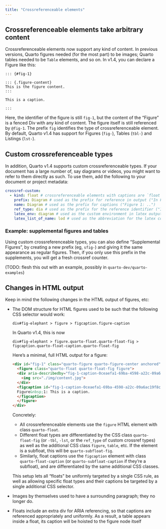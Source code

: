 ```yaml
---
title: "Crossreferenceable elements"
---
```


## Crossreferenceable elements take arbitrary content

Crossreferenceable elements now support any kind of content.
In previous versions, Quarto figures needed (for the most part) to be images; Quarto tables needed to be `Table` elements, and so on.
In v1.4, you can declare a Figure like this:

````
::: {#fig-1}

::: {.figure-content}
This is the figure content.
:::

This is a caption.

:::
````

Here, the identifier of the figure is still `fig-1`, but the content of the "Figure" is a fenced Div with any kind of content. The figure
itself is still referenced by `@fig-1`. The prefix `fig` identifies the type of crossreferenceable element. By default, Quarto v1.4 has support
for Figures (`fig-`), Tables (`tbl-`) and Listings (`lst-`).

## Custom crossreferenceable types

In addition, Quarto v1.4 supports custom crossreferenceable types. If your document has a large number of, say diagrams or videos, you might
want to refer to them directly as such. To use them, add the following to your document or project metadata:

```yaml
crossref-custom: 
  - kind: float # crossreferenceable elements with captions are `float`
    prefix: Diagram # used as the prefix for reference in output ("In Figure 1, ..")
    name: Diagram # used as the prefix for captions ("Figure 1: ..")
    ref_type: dia # used as the prefix for the reference identifier ("In @fig-1, ...")
    latex_env: diagram # used as the custom environment in latex output
    latex_list_of_name: lod # used as the abbreviation for the latex collation
```

### Example: supplemental figures and tables

Using custom crossreferenceable types, you can also define "Supplemental Figures", by creating a new prefix (eg, `sfig-`) and giving it the
same appearance as regular figures. Then, if you only use this prefix in the supplements, you will get a fresh crossref counter.

(TODO: flesh this out with an example, possibly in `quarto-dev/quarto-examples`)

## Changes in HTML output

Keep in mind the following changes in the HTML output of figures, etc:

- The DOM structure for HTML figures used to be such that the following CSS selector would work:
  
  ```
  div#fig-elephant > figure > figcaption.figure-caption
  ```
  
  In Quarto v1.4, this is now
  
  ```
  div#fig-elephant > figure.quarto-float.quarto-float-fig > figcaption.quarto-float-caption.quarto-float-fig
  ```

  Here's a minimal, full HTML output for a figure:

  ```html
  <div id="fig-1" class="quarto-figure quarto-figure-center anchored">
    <figure class="quarto-float quarto-float-fig figure">
    <div aria-describedby="fig-1-caption-0ceaefa1-69ba-4598-a22c-09a6ac19f8ca">
      <img src="./img/content.jpg">
    </div>
    <figcaption id="fig-1-caption-0ceaefa1-69ba-4598-a22c-09a6ac19f8ca" class="figure quarto-float-caption quarto-float-fig">
    Figure&nbsp;1: This is a caption.
    </figcaption>
    </figure>
  </div>
  ```

  Concretely: 

  - All crossreferenceable elements use the `figure` HTML element with class `quarto-float`.
  - Different float types are differentiated by the CSS class `quarto-float-fig` (or `-tbl`, `-lst`, or the `ref_type` of custom crossref types) as well as the additional CSS class `figure`, `table`, etc. 
    If the element is a subfloat, this will be `quarto-subfloat-fig`.
  - Similarly, float captions use the `figcaption` element with class `quarto-float-caption` (or `quarto-subfloat-caption` if they're a subfloat), and are differentiated by the same additional CSS classes.
  
  This setup lets all "floats" be uniformly targeted by a single CSS rule, as well as allowing specific float types and their captions be targeted by a single additional CSS selector.

- Images by themselves used to have a surrounding paragraph; they no longer do.

- Floats include an extra div for ARIA referencing, so that captions are referenced appropriately and uniformly. 
  As a result, a table appears inside a float, its caption will be hoisted to the figure node itself 
